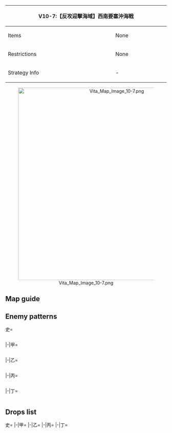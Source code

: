 {| class="article-table" style="width:100%;"
|-
! colspan="2" style="text-align:center;width:60%;" | V10-7:【反攻迎撃海域】西南要塞沖海戦
| rowspan="3" style="text-align:center;width:40%;" | ''No Banner''
|-
! Items
| None
|-
! Restrictions
| None
|-
! Strategy Info
| -
| -
|}
<center>[[File:Vita Map Image 10-7.png|600px]]</center>
==Map guide==
{{Map/Branching
|id = A10CA
|C/empty -> A,E = *Choice node
}}

==Enemy patterns==
<tabber>史=
<div class="scrollable" style="width:800px;max-height:400px;overflow:auto;">
{{Map/Nodes|name=西南攻略部隊護衛艦隊
|A
|Normal/BaseXP
|{{Formation|Line Ahead}}
|380
|566
|602
|592
|575
|575
|575
|-
|A
|Normal/BaseXP
|{{Formation|Line Ahead}}
|370
|566
|601
|592
|575
|575
|575
|-
|A
|Normal/BaseXP
|{{Formation|Line Ahead}}
|360
|566
|601
|591
|575
|501
|501
|-
|A
|Normal/BaseXP
|{{Formation|Line Ahead}}
|350
|527
|601
|591
|575
|501
|501
|-
}}
{{Map/Nodes|name=西南攻略部隊揚陸艦隊
|B
|Normal/BaseXP
|{{Formation|Double Line}}
|450
|602
|560
|558
|558
|597
|597
|-
|B
|Normal/BaseXP
|{{Formation|Double Line}}
|420
|602
|560
|558
|558
|577
|577
|-
|B
|Normal/BaseXP
|{{Formation|Double Line}}
|400
|601
|560
|558
|558
|577
|577
|-
|B
|Normal/BaseXP
|{{Formation|Double Line}}
|380
|555
|560
|558
|558
|577
|577
|-
|B
|Normal/BaseXP
|{{Formation|Double Line}}
|360
|555
|560
|526
|526
|576
|576
|-
}}
{{Map/Nodes|name=西南攻略火力支援部隊
|D
|Normal/BaseXP
|{{Formation|Double Line}}
|550
|557
|557
|576
|576
|576
|576
|-
|D
|Normal/BaseXP
|{{Formation|Double Line}}
|500
|557
|557
|575
|575
|575
|575
|-
|D
|Normal/BaseXP
|{{Formation|Double Line}}
|470
|557
|575
|575
|575
|575
|575
|-
}}
{{Map/Nodes|name=西南攻略航空支援部隊
|E
|Normal/BaseXP
|{{Formation|Double Line}}
|360
|618
|560
|595
|592
|576
|576
|-
|E
|Normal/BaseXP
|{{Formation|Double Line}}
|320
|560
|560
|595
|592
|576
|576
|-
|E
|Normal/BaseXP
|{{Formation|Double Line}}
|310
|560
|560
|595
|592
|575
|575
|-
|E
|Normal/BaseXP
|{{Formation|Double Line}}
|300
|560
|560
|595
|591
|575
|575
|-
}}
{{Map/Nodes|name=西南要塞攻略旗艦部隊
|F
|Boss/BaseXP
|{{Formation|Diamond}}
|700
|620
|543
|592
|592
|597
|597
|-
|F
|Boss/BaseXP
|{{Formation|Diamond}}
|660
|620
|543
|592
|592
|577
|577
|-
|F
|Boss/BaseXP
|{{Formation|Diamond}}
|620
|586
|543
|592
|592
|576
|576
|-
|F
|Boss/BaseXP
|{{Formation|Line Ahead}}
|600
|586
|543
|592
|591
|576
|576
|-
|F
|Boss/BaseXP
|{{Formation|Line Ahead}}
|580
|586
|543
|591
|591
|575
|575
|-
}}
</div> <!-- overflow -->
|-|甲=
<div class="scrollable" style="width:800px;max-height:400px;overflow:auto;">
{{Map/Nodes|name=西南攻略部隊護衛艦隊
|A
|Normal/BaseXP
|{{Formation|Line Ahead}}
|370
|566
|601
|592
|575
|575
|575
|-
|A
|Normal/BaseXP
|{{Formation|Line Ahead}}
|360
|566
|601
|591
|575
|501
|501
|-
|A
|Normal/BaseXP
|{{Formation|Line Ahead}}
|350
|527
|601
|591
|575
|501
|501
|-
|A
|Normal/BaseXP
|{{Formation|Line Ahead}}
|340
|527
|555
|591
|575
|501
|501
|-
|A
|Normal/BaseXP
|{{Formation|Line Ahead}}
|320
|527
|555
|519
|501
|501
|501
|-
}}
{{Map/Nodes|name=西南攻略部隊揚陸艦隊
|B
|Normal/BaseXP
|{{Formation|Double Line}}
|420
|602
|560
|558
|558
|577
|577
|-
|B
|Normal/BaseXP
|{{Formation|Double Line}}
|400
|601
|560
|558
|558
|577
|577
|-
|B
|Normal/BaseXP
|{{Formation|Double Line}}
|380
|555
|560
|558
|558
|577
|577
|-
|B
|Normal/BaseXP
|{{Formation|Double Line}}
|360
|555
|560
|526
|526
|576
|576
|-
|B
|Normal/BaseXP
|{{Formation|Double Line}}
|340
|555
|523
|526
|526
|575
|575
|-
}}
{{Map/Nodes|name=西南攻略火力支援部隊
|D
|Normal/BaseXP
|{{Formation|Double Line}}
|550
|557
|557
|576
|576
|576
|576
|-
|D
|Normal/BaseXP
|{{Formation|Double Line}}
|500
|557
|557
|575
|575
|575
|575
|-
|D
|Normal/BaseXP
|{{Formation|Double Line}}
|470
|557
|575
|575
|575
|575
|575
|-
|D
|Normal/BaseXP
|{{Formation|Double Line}}
|430
|557
|575
|575
|501
|501
|-
|D
|Normal/BaseXP
|{{Formation|Double Line}}
|400
|557
|501
|501
|501
|-
}}
{{Map/Nodes|name=西南攻略航空支援部隊
|E
|Normal/BaseXP
|{{Formation|Double Line}}
|320
|560
|560
|595
|592
|576
|576
|-
|E
|Normal/BaseXP
|{{Formation|Double Line}}
|310
|560
|560
|595
|592
|575
|575
|-
|E
|Normal/BaseXP
|{{Formation|Double Line}}
|300
|560
|560
|595
|591
|575
|575
|-
|E
|Normal/BaseXP
|{{Formation|Double Line}}
|290
|560
|523
|594
|591
|575
|575
|-
|E
|Normal/BaseXP
|{{Formation|Double Line}}
|260
|560
|523
|591
|575
|501
|501
|-
}}
{{Map/Nodes|name=西南要塞攻略旗艦部隊
|F
|Boss/BaseXP
|{{Formation|Diamond}}
|660
|620
|543
|592
|592
|577
|577
|-
|F
|Boss/BaseXP
|{{Formation|Diamond}}
|620
|586
|543
|592
|592
|576
|576
|-
|F
|Boss/BaseXP
|{{Formation|Line Ahead}}
|600
|586
|543
|592
|591
|576
|576
|-
|F
|Boss/BaseXP
|{{Formation|Line Ahead}}
|580
|586
|543
|591
|591
|575
|575
|-
|F
|Boss/BaseXP
|{{Formation|Line Ahead}}
|560
|586
|543
|591
|575
|501
|501
|-
}}
</div> <!-- overflow -->
|-|乙=
<div class="scrollable" style="width:800px;max-height:400px;overflow:auto;">
{{Map/Nodes|name=西南攻略部隊護衛艦隊
|A
|Normal/BaseXP
|{{Formation|Line Ahead}}
|340
|527
|555
|591
|575
|501
|501
|-
|A
|Normal/BaseXP
|{{Formation|Line Ahead}}
|320
|527
|555
|519
|501
|501
|501
|-
|A
|Normal/BaseXP
|{{Formation|Line Ahead}}
|300
|527
|522
|519
|501
|501
|501
|-
|A
|Normal/BaseXP
|{{Formation|Double Line}}
|280
|527
|522
|519
|501
|501
|-
|A
|Normal/BaseXP
|{{Formation|Double Line}}
|260
|522
|519
|505
|501
|-
}}
{{Map/Nodes|name=西南攻略部隊揚陸艦隊
|B
|Normal/BaseXP
|{{Formation|Double Line}}
|360
|555
|560
|526
|526
|576
|576
|-
|B
|Normal/BaseXP
|{{Formation|Double Line}}
|340
|555
|523
|526
|526
|575
|575
|-
|B
|Normal/BaseXP
|{{Formation|Double Line}}
|320
|555
|523
|513
|513
|575
|575
|-
|B
|Normal/BaseXP
|{{Formation|Double Line}}
|300
|519
|523
|513
|513
|501
|501
|-
}}
{{Map/Nodes|name=西南攻略火力支援部隊
|D
|Normal/BaseXP
|{{Formation|Double Line}}
|430
|557
|575
|575
|501
|501
|-
|D
|Normal/BaseXP
|{{Formation|Double Line}}
|400
|557
|501
|501
|501
|-
|D
|Normal/BaseXP
|{{Formation|Double Line}}
|360
|543
|542
|501
|501
|-
|D
|Normal/BaseXP
|{{Formation|Double Line}}
|340
|542
|542
|501
|501
|-
|D
|Normal/BaseXP
|{{Formation|Double Line}}
|320
|542
|541
|501
|501
|-
}}
{{Map/Nodes|name=西南攻略航空支援部隊
|E
|Normal/BaseXP
|{{Formation|Double Line}}
|290
|560
|523
|594
|591
|575
|575
|-
|E
|Normal/BaseXP
|{{Formation|Double Line}}
|260
|560
|523
|591
|575
|501
|501
|-
|E
|Normal/BaseXP
|{{Formation|Double Line}}
|240
|523
|523
|591
|575
|501
|501
|-
|E
|Normal/BaseXP
|{{Formation|Diamond}}
|220
|523
|523
|591
|501
|501
|-
}}
{{Map/Nodes|name=西南要塞攻略旗艦部隊
|F
|Boss/BaseXP
|{{Formation|Line Ahead}}
|580
|586
|543
|591
|591
|575
|575
|-
|F
|Boss/BaseXP
|{{Formation|Line Ahead}}
|560
|586
|543
|591
|575
|501
|501
|-
|F
|Boss/BaseXP
|{{Formation|Line Ahead}}
|540
|586
|591
|501
|501
|501
|501
|-
|F
|Boss/BaseXP
|{{Formation|Line Ahead}}
|520
|528
|519
|501
|501
|501
|501
|-
|F
|Boss/BaseXP
|{{Formation|Line Ahead}}
|500
|525
|519
|501
|501
|501
|-
}}
</div> <!-- overflow -->
|-|丙=
<div class="scrollable" style="width:800px;max-height:400px;overflow:auto;">
{{Map/Nodes|name=西南攻略部隊護衛艦隊
|A
|Normal/BaseXP
|{{Formation|Line Ahead}}
|300
|527
|522
|519
|501
|501
|501
|-
|A
|Normal/BaseXP
|{{Formation|Double Line}}
|280
|527
|522
|519
|501
|501
|-
|A
|Normal/BaseXP
|{{Formation|Double Line}}
|260
|522
|519
|505
|501
|-
}}
{{Map/Nodes|name=西南攻略部隊揚陸艦隊
|B
|Normal/BaseXP
|{{Formation|Double Line}}
|340
|555
|523
|526
|526
|575
|575
|-
|B
|Normal/BaseXP
|{{Formation|Double Line}}
|320
|555
|523
|513
|513
|575
|575
|-
|B
|Normal/BaseXP
|{{Formation|Double Line}}
|300
|519
|523
|513
|513
|501
|501
|-
|B
|Normal/BaseXP
|{{Formation|Double Line}}
|280
|519
|513
|513
|501
|501
|-
}}
{{Map/Nodes|name=西南攻略火力支援部隊
|D
|Normal/BaseXP
|{{Formation|Double Line}}
|360
|543
|542
|501
|501
|-
|D
|Normal/BaseXP
|{{Formation|Double Line}}
|340
|542
|542
|501
|501
|-
|D
|Normal/BaseXP
|{{Formation|Double Line}}
|320
|542
|541
|501
|501
|-
|D
|Normal/BaseXP
|{{Formation|Double Line}}
|300
|541
|501
|501
|501
|-
}}
{{Map/Nodes|name=西南攻略航空支援部隊
|E
|Normal/BaseXP
|{{Formation|Double Line}}
|240
|523
|523
|591
|575
|501
|501
|-
|E
|Normal/BaseXP
|{{Formation|Diamond}}
|220
|523
|523
|591
|501
|501
|-
|E
|Normal/BaseXP
|{{Formation|Diamond}}
|200
|523
|518
|501
|501
|501
|-
}}
{{Map/Nodes|name=西南要塞攻略旗艦部隊
|F
|Boss/BaseXP
|{{Formation|Line Ahead}}
|540
|586
|591
|501
|501
|501
|501
|-
|F
|Boss/BaseXP
|{{Formation|Line Ahead}}
|520
|528
|519
|501
|501
|501
|501
|-
|F
|Boss/BaseXP
|{{Formation|Line Ahead}}
|500
|525
|519
|501
|501
|501
|-
}}
</div> <!-- overflow -->
|-|丁=
<div class="scrollable" style="width:800px;max-height:400px;overflow:auto;">
{{Map/Nodes|name=西南攻略部隊護衛艦隊
|A
|Normal/BaseXP
|{{Formation|Double Line}}
|280
|527
|522
|519
|501
|501
|-
|A
|Normal/BaseXP
|{{Formation|Double Line}}
|260
|522
|519
|505
|501
|-
}}
{{Map/Nodes|name=西南攻略部隊揚陸艦隊
|B
|Normal/BaseXP
|{{Formation|Double Line}}
|320
|555
|523
|513
|513
|575
|575
|-
|B
|Normal/BaseXP
|{{Formation|Double Line}}
|300
|519
|523
|513
|513
|501
|501
|-
|B
|Normal/BaseXP
|{{Formation|Double Line}}
|280
|519
|513
|513
|501
|501
|-
}}
{{Map/Nodes|name=西南攻略火力支援部隊
|D
|Normal/BaseXP
|{{Formation|Double Line}}
|320
|542
|541
|501
|501
|-
|D
|Normal/BaseXP
|{{Formation|Double Line}}
|300
|541
|501
|501
|501
|-
}}
{{Map/Nodes|name=西南攻略航空支援部隊
|E
|Normal/BaseXP
|{{Formation|Diamond}}
|220
|523
|523
|591
|501
|501
|-
|E
|Normal/BaseXP
|{{Formation|Diamond}}
|200
|523
|518
|501
|501
|501
|-
}}
{{Map/Nodes|name=西南要塞攻略旗艦部隊
|F
|Boss/BaseXP
|{{Formation|Line Ahead}}
|520
|528
|519
|501
|501
|501
|501
|-
|F
|Boss/BaseXP
|{{Formation|Line Ahead}}
|500
|525
|519
|501
|501
|501
|-
}}
</div> <!-- overflow -->
</tabber>

==Drops list==
<tabber>史=
{{Map/Drops
|regular = true
|no_legend = true
|filter_button = true
|nodes =  A, B, D, E, F
|boss = F
|{{ShipFrom|163}} : D, F
|{{ShipFrom|120}} : D, F
|{{ShipFrom|124}} : B, D, F
|{{ShipFrom|125}} : B, D, F
|{{ShipFrom|78}} : B, D, F
|{{ShipFrom|79}} : B, D, F
|{{ShipFrom|66}} : B, D, F
|{{ShipFrom|67}} : B, D, F
|{{ShipFrom|71}} : B, D, F
|{{ShipFrom|72}} : B, D, F
|{{ShipFrom|70}} : A, B, D, F
|{{ShipFrom|62}} : A, B, D, F
|{{ShipFrom|63}} : A, B, D, F
|{{ShipFrom|65}} : A, B, D, E, F
|{{ShipFrom|68}} : A, B, D, E, F
|{{ShipFrom|56}} : A, B, D, E, F
|{{ShipFrom|23}} : A, B, D, E, F
|{{ShipFrom|55}} : A, B, D, E, F
|{{ShipFrom|95}} : A, B, D, E, F
|{{ShipFrom|96}} : A, B, D, E, F
|{{ShipFrom|97}} : A, B, D, E, F
|{{ShipFrom|98}} : A, B, D, E, F
|{{ShipFrom|48}} : A, B, D, E, F
|{{ShipFrom|49}} : A, B, D, E, F
|{{ShipFrom|17}} : A, B, D, E, F
|{{ShipFrom|18}} : A, B, D, E, F
|{{ShipFrom|19}} : A, B, D, E, F
|{{ShipFrom|44}} : A, B, D, E, F
|{{ShipFrom|45}} : A, B, D, E, F
|{{ShipFrom|46}} : A, B, D, E, F
|{{ShipFrom|186}} : F
|{{ShipFrom|161}} : F
|{{ShipFrom|20}} : F
}}
|-|甲=
{{Map/Drops
|regular = true
|no_legend = true
|filter_button = true
|nodes =  A, B, D, E, F
|boss = F
|{{ShipFrom|163}} : D, F
|{{ShipFrom|120}} : D, F
|{{ShipFrom|124}} : D, F
|{{ShipFrom|125}} : B, D, F
|{{ShipFrom|78}} : B, D, F
|{{ShipFrom|79}} : B, D, F
|{{ShipFrom|66}} : B, D, F
|{{ShipFrom|67}} : B, D, F
|{{ShipFrom|71}} : B, D, F
|{{ShipFrom|72}} : B, D, F
|{{ShipFrom|70}} : A, B, D, F
|{{ShipFrom|62}} : A, B, D, F
|{{ShipFrom|63}} : A, B, D, F
|{{ShipFrom|65}} : A, B, D, F
|{{ShipFrom|68}} : A, B, D, F
|{{ShipFrom|56}} : A, B, D, E, F
|{{ShipFrom|23}} : A, B, D, E, F
|{{ShipFrom|55}} : A, B, D, E, F
|{{ShipFrom|95}} : A, B, D, E, F
|{{ShipFrom|96}} : A, B, D, E, F
|{{ShipFrom|97}} : A, B, D, E, F
|{{ShipFrom|98}} : A, B, D, E, F
|{{ShipFrom|48}} : A, B, D, E, F
|{{ShipFrom|49}} : A, B, D, E, F
|{{ShipFrom|17}} : A, B, D, E, F
|{{ShipFrom|18}} : A, B, D, E, F
|{{ShipFrom|19}} : A, B, D, E, F
|{{ShipFrom|44}} : A, B, D, E, F
|{{ShipFrom|45}} : A, B, D, E, F
|{{ShipFrom|46}} : A, B, D, E, F
|{{ShipFrom|186}} : F
|{{ShipFrom|161}} : F
|{{ShipFrom|20}} : F
}}
|-|乙=
{{Map/Drops
|regular = true
|no_legend = true
|filter_button = true
|nodes =  A, B, D, E, F
|boss = F
|{{ShipFrom|163}} : F
|{{ShipFrom|120}} : D, F
|{{ShipFrom|124}} : D, F
|{{ShipFrom|125}} : D, F
|{{ShipFrom|78}} : D, F
|{{ShipFrom|79}} : D, F
|{{ShipFrom|66}} : B, D, F
|{{ShipFrom|67}} : B, D, F
|{{ShipFrom|71}} : B, D, F
|{{ShipFrom|72}} : B, D, F
|{{ShipFrom|70}} : B, D, F
|{{ShipFrom|62}} : B, D, F
|{{ShipFrom|63}} : B, D, F
|{{ShipFrom|65}} : A, B, D, F
|{{ShipFrom|68}} : A, B, D, F
|{{ShipFrom|56}} : A, B, D, F
|{{ShipFrom|23}} : A, B, D, E, F
|{{ShipFrom|55}} : A, B, D, F
|{{ShipFrom|95}} : A, B, D, E, F
|{{ShipFrom|96}} : A, B, D, E, F
|{{ShipFrom|97}} : A, B, D, E, F
|{{ShipFrom|98}} : A, B, D, E, F
|{{ShipFrom|48}} : A, B, D, E, F
|{{ShipFrom|49}} : A, B, D, E, F
|{{ShipFrom|17}} : A, B, D, E, F
|{{ShipFrom|18}} : A, B, D, E, F
|{{ShipFrom|19}} : A, B, D, E, F
|{{ShipFrom|44}} : A, B, D, E, F
|{{ShipFrom|45}} : A, B, D, E, F
|{{ShipFrom|46}} : A, B, D, E, F
|{{ShipFrom|161}} : F
|{{ShipFrom|20}} : F
}}
|-|丙=
{{Map/Drops
|regular = true
|no_legend = true
|filter_button = true
|nodes =  A, B, D, E, F
|boss = F
|{{ShipFrom|163}} : F
|{{ShipFrom|120}} : D, F
|{{ShipFrom|124}} : D, F
|{{ShipFrom|125}} : D, F
|{{ShipFrom|78}} : D, F
|{{ShipFrom|79}} : D, F
|{{ShipFrom|66}} : D, F
|{{ShipFrom|67}} : B, D, F
|{{ShipFrom|71}} : B, D, F
|{{ShipFrom|72}} : B, D, F
|{{ShipFrom|70}} : B, D, F
|{{ShipFrom|62}} : B, D, F
|{{ShipFrom|63}} : B, D, F
|{{ShipFrom|65}} : A, B, D, F
|{{ShipFrom|68}} : B, D, F
|{{ShipFrom|56}} : A, B, D, F
|{{ShipFrom|23}} : A, B, D, F
|{{ShipFrom|55}} : A, B, D, F
|{{ShipFrom|95}} : A, B, D, F
|{{ShipFrom|96}} : A, B, D, E, F
|{{ShipFrom|97}} : A, B, D, E, F
|{{ShipFrom|98}} : A, B, D, E, F
|{{ShipFrom|48}} : A, B, D, E, F
|{{ShipFrom|49}} : A, B, D, E, F
|{{ShipFrom|17}} : A, B, D, E, F
|{{ShipFrom|18}} : A, B, D, E, F
|{{ShipFrom|19}} : A, B, D, E, F
|{{ShipFrom|44}} : A, B, D, E, F
|{{ShipFrom|45}} : A, B, D, E, F
|{{ShipFrom|46}} : A, B, D, E, F
|{{ShipFrom|20}} : F
}}
|-|丁=
{{Map/Drops
|regular = true
|no_legend = true
|filter_button = true
|nodes =  A, B, D, E, F
|boss = F
|{{ShipFrom|120}} : F
|{{ShipFrom|124}} : F
|{{ShipFrom|125}} : D, F
|{{ShipFrom|78}} : D, F
|{{ShipFrom|79}} : D, F
|{{ShipFrom|66}} : D, F
|{{ShipFrom|67}} : D, F
|{{ShipFrom|71}} : B, D, F
|{{ShipFrom|72}} : B, D, F
|{{ShipFrom|70}} : B, D, F
|{{ShipFrom|62}} : B, D, F
|{{ShipFrom|63}} : B, D, F
|{{ShipFrom|65}} : B, D, F
|{{ShipFrom|68}} : B, D, F
|{{ShipFrom|56}} : A, B, D, F
|{{ShipFrom|23}} : A, B, D, F
|{{ShipFrom|55}} : A, B, D, F
|{{ShipFrom|95}} : A, B, D, F
|{{ShipFrom|96}} : A, B, D, F
|{{ShipFrom|97}} : A, B, D, E, F
|{{ShipFrom|98}} : A, B, D, E, F
|{{ShipFrom|48}} : A, B, D, E, F
|{{ShipFrom|49}} : A, B, D, E, F
|{{ShipFrom|17}} : A, B, D, E, F
|{{ShipFrom|18}} : A, B, D, E, F
|{{ShipFrom|19}} : A, B, D, E, F
|{{ShipFrom|44}} : A, B, D, E, F
|{{ShipFrom|45}} : A, B, D, E, F
|{{ShipFrom|46}} : A, B, D, E, F
|{{ShipFrom|20}} : F
}}
</tabber>